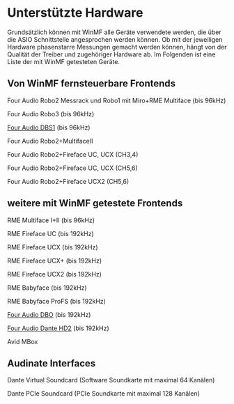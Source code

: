 # Unterstützte Hardware

Grundsätzlich können mit WinMF alle Geräte verwendete werden, die über die ASIO Schnittstelle angesprochen werden können. Ob mit der jeweiligen Hardware phasenstarre Messungen gemacht werden können, hängt von der Qualität der Treiber und zugehöriger Hardware ab. Im Folgenden ist eine Liste der mit WinMF getesteten Geräte.

## Von WinMF fernsteuerbare Frontends

Four Audio Robo2 Messrack und Robo1 mit Miro+RME Multiface (bis 96kHz)

Four Audio Robo3 (bis 96kHz)

[Four Audio DBS1](http://www.four-audio.com/de/produkte/dbs1.html) (bis 96kHz)

Four Audio Robo2+MultifaceII

Four Audio Robo2+Fireface UC, UCX (CH3,4)

Four Audio Robo2+Fireface UC, UCX (CH5,6)

Four Audio Robo2+Fireface UCX2 (CH5,6)

## weitere mit WinMF getestete Frontends

RME Multiface I+II (bis 96kHz)

RME Fireface UC (bis 192kHz)

RME Fireface UCX (bis 192kHz)

RME Fireface UCX+ (bis 192kHz)

RME Fireface UCX2 (bis 192kHz)

RME Babyface (bis 192kHz)

RME Babyface ProFS (bis 192kHz)

[Four Audio DBO](http://www.four-audio.com/de/produkte/dbo1.html) (bis 192kHz)

[Four Audio Dante HD2](http://www.four-audio.com/de/produkte/hd2.html) (bis 192kHz)

Avid MBox

## Audinate Interfaces

Dante Virtual Soundcard (Software Soundkarte mit maximal 64 Kanälen)

Dante PCIe Soundcard (PCIe Soundkarte mit maximal 128 Kanälen)
